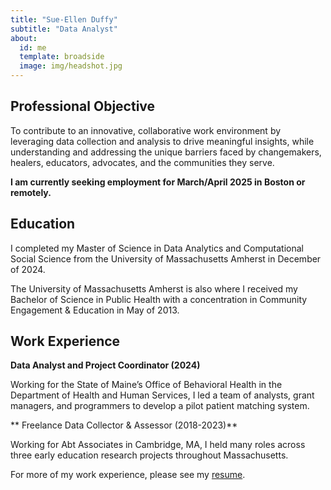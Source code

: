 ```yaml
---
title: "Sue-Ellen Duffy"
subtitle: "Data Analyst"
about:
  id: me
  template: broadside
  image: img/headshot.jpg
---
```


:::{#me}

## Professional Objective

To contribute to an innovative, collaborative work environment by leveraging data collection and analysis to drive meaningful insights, while understanding and addressing the unique barriers faced by changemakers, healers, educators, advocates, and the communities they serve.

**I am currently seeking employment for March/April 2025 in Boston or remotely.**

:::


:::{#me}

## Education

I completed my Master of Science in Data Analytics and Computational Social Science from the University of Massachusetts Amherst in December of 2024.

The University of Massachusetts Amherst is also where I received my Bachelor of Science in Public Health with a concentration in Community Engagement & Education in May of 2013. 

## Work Experience

**Data Analyst and Project Coordinator (2024)**

Working for the State of Maine's Office of Behavioral Health in the Department of Health and Human Services, I led a team of analysts, grant managers, and programmers to develop a pilot patient matching system.

** Freelance Data Collector & Assessor (2018-2023)**

Working for Abt Associates in Cambridge, MA, I held many roles across three early education research projects throughout Massachusetts. 

For more of my work experience, please see my <a href="files/Sue-Ellen Duffy Resume 2025.pdf"
target="_blank">resume</a>.

:::

